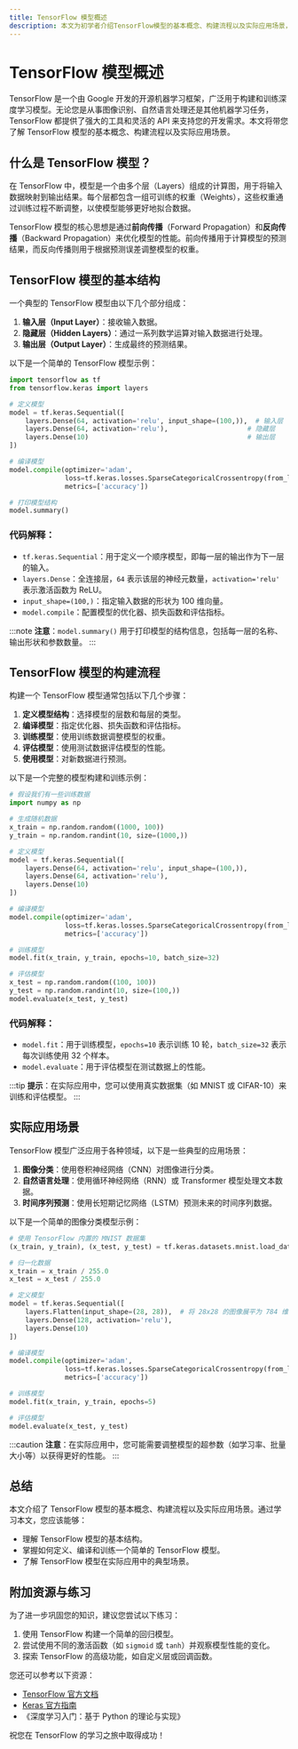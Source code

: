 ```yaml
---
title: TensorFlow 模型概述
description: 本文为初学者介绍TensorFlow模型的基本概念、构建流程以及实际应用场景，帮助您快速入门深度学习模型开发。
---
```


# TensorFlow 模型概述

TensorFlow 是一个由 Google 开发的开源机器学习框架，广泛用于构建和训练深度学习模型。无论您是从事图像识别、自然语言处理还是其他机器学习任务，TensorFlow 都提供了强大的工具和灵活的 API 来支持您的开发需求。本文将带您了解 TensorFlow 模型的基本概念、构建流程以及实际应用场景。

## 什么是 TensorFlow 模型？

在 TensorFlow 中，模型是一个由多个层（Layers）组成的计算图，用于将输入数据映射到输出结果。每个层都包含一组可训练的权重（Weights），这些权重通过训练过程不断调整，以使模型能够更好地拟合数据。

TensorFlow 模型的核心思想是通过**前向传播**（Forward Propagation）和**反向传播**（Backward Propagation）来优化模型的性能。前向传播用于计算模型的预测结果，而反向传播则用于根据预测误差调整模型的权重。

## TensorFlow 模型的基本结构

一个典型的 TensorFlow 模型由以下几个部分组成：

1. **输入层（Input Layer）**：接收输入数据。
2. **隐藏层（Hidden Layers）**：通过一系列数学运算对输入数据进行处理。
3. **输出层（Output Layer）**：生成最终的预测结果。

以下是一个简单的 TensorFlow 模型示例：

```python
import tensorflow as tf
from tensorflow.keras import layers

# 定义模型
model = tf.keras.Sequential([
    layers.Dense(64, activation='relu', input_shape=(100,)),  # 输入层
    layers.Dense(64, activation='relu'),                    # 隐藏层
    layers.Dense(10)                                        # 输出层
])

# 编译模型
model.compile(optimizer='adam',
              loss=tf.keras.losses.SparseCategoricalCrossentropy(from_logits=True),
              metrics=['accuracy'])

# 打印模型结构
model.summary()
```

### 代码解释：
- `tf.keras.Sequential`：用于定义一个顺序模型，即每一层的输出作为下一层的输入。
- `layers.Dense`：全连接层，`64` 表示该层的神经元数量，`activation='relu'` 表示激活函数为 ReLU。
- `input_shape=(100,)`：指定输入数据的形状为 100 维向量。
- `model.compile`：配置模型的优化器、损失函数和评估指标。

:::note
**注意**：`model.summary()` 用于打印模型的结构信息，包括每一层的名称、输出形状和参数数量。
:::

## TensorFlow 模型的构建流程

构建一个 TensorFlow 模型通常包括以下几个步骤：

1. **定义模型结构**：选择模型的层数和每层的类型。
2. **编译模型**：指定优化器、损失函数和评估指标。
3. **训练模型**：使用训练数据调整模型的权重。
4. **评估模型**：使用测试数据评估模型的性能。
5. **使用模型**：对新数据进行预测。

以下是一个完整的模型构建和训练示例：

```python
# 假设我们有一些训练数据
import numpy as np

# 生成随机数据
x_train = np.random.random((1000, 100))
y_train = np.random.randint(10, size=(1000,))

# 定义模型
model = tf.keras.Sequential([
    layers.Dense(64, activation='relu', input_shape=(100,)),
    layers.Dense(64, activation='relu'),
    layers.Dense(10)
])

# 编译模型
model.compile(optimizer='adam',
              loss=tf.keras.losses.SparseCategoricalCrossentropy(from_logits=True),
              metrics=['accuracy'])

# 训练模型
model.fit(x_train, y_train, epochs=10, batch_size=32)

# 评估模型
x_test = np.random.random((100, 100))
y_test = np.random.randint(10, size=(100,))
model.evaluate(x_test, y_test)
```

### 代码解释：
- `model.fit`：用于训练模型，`epochs=10` 表示训练 10 轮，`batch_size=32` 表示每次训练使用 32 个样本。
- `model.evaluate`：用于评估模型在测试数据上的性能。

:::tip
**提示**：在实际应用中，您可以使用真实数据集（如 MNIST 或 CIFAR-10）来训练和评估模型。
:::

## 实际应用场景

TensorFlow 模型广泛应用于各种领域，以下是一些典型的应用场景：

1. **图像分类**：使用卷积神经网络（CNN）对图像进行分类。
2. **自然语言处理**：使用循环神经网络（RNN）或 Transformer 模型处理文本数据。
3. **时间序列预测**：使用长短期记忆网络（LSTM）预测未来的时间序列数据。

以下是一个简单的图像分类模型示例：

```python
# 使用 TensorFlow 内置的 MNIST 数据集
(x_train, y_train), (x_test, y_test) = tf.keras.datasets.mnist.load_data()

# 归一化数据
x_train = x_train / 255.0
x_test = x_test / 255.0

# 定义模型
model = tf.keras.Sequential([
    layers.Flatten(input_shape=(28, 28)),  # 将 28x28 的图像展平为 784 维向量
    layers.Dense(128, activation='relu'),
    layers.Dense(10)
])

# 编译模型
model.compile(optimizer='adam',
              loss=tf.keras.losses.SparseCategoricalCrossentropy(from_logits=True),
              metrics=['accuracy'])

# 训练模型
model.fit(x_train, y_train, epochs=5)

# 评估模型
model.evaluate(x_test, y_test)
```

:::caution
**注意**：在实际应用中，您可能需要调整模型的超参数（如学习率、批量大小等）以获得更好的性能。
:::

## 总结

本文介绍了 TensorFlow 模型的基本概念、构建流程以及实际应用场景。通过学习本文，您应该能够：
- 理解 TensorFlow 模型的基本结构。
- 掌握如何定义、编译和训练一个简单的 TensorFlow 模型。
- 了解 TensorFlow 模型在实际应用中的典型场景。

## 附加资源与练习

为了进一步巩固您的知识，建议您尝试以下练习：
1. 使用 TensorFlow 构建一个简单的回归模型。
2. 尝试使用不同的激活函数（如 `sigmoid` 或 `tanh`）并观察模型性能的变化。
3. 探索 TensorFlow 的高级功能，如自定义层或回调函数。

您还可以参考以下资源：
- [TensorFlow 官方文档](https://www.tensorflow.org/)
- [Keras 官方指南](https://keras.io/guides/)
- 《深度学习入门：基于 Python 的理论与实现》

祝您在 TensorFlow 的学习之旅中取得成功！